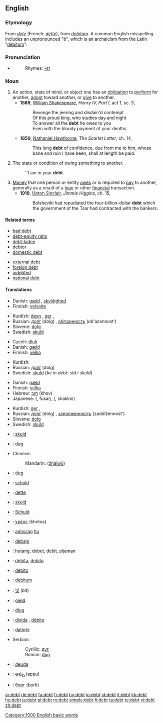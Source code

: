 ==English==

{{wikipedia}}

===Etymology===
From {{OF.}} ''[[dete]]'' (French: ''[[dette]]''), from {{L.}} ''[[debitam]]''. A common English misspelling includes an unpronounced "b", which is an archaicism from the Latin "[[debitum]]".

===Pronunciation===
{{IPA|/dɛt/}}
*{{audio|en-us-debt.ogg|Audio (US)}}
*:Rhymes: [[Rhymes:English:-ɛt|-ɛt]]

===Noun===
{{en-noun}}

# An action, state of mind, or object one has an [[obligation]] to [[perform]] for another, [[adopt]] toward another, or [[give]] to another.
#*'''1589''', [[w:William_Shakespeare|William Shakespeare]], ''Henry IV, Part I'', act 1, sc. 3,
#*:Revenge the jeering and disdain'd contempt
#*:Of this proud king, who studies day and night
#*:To answer all the '''debt''' he owes to you
#*:Even with the bloody payment of your deaths.
#*'''1850''', [[w:Nathaniel_Hawthorne|Nathaniel Hawthorne]], ''The Scarlet Letter'', ch. 14,
#*:This long '''debt''' of confidence, due from me to him, whose bane and ruin I have been, shall at length be paid.
# The state or condition of owing something to another.
#:''I am in your '''debt'''.
# [[Money]] that one person or entity [[owe]]s or is required to [[pay]] to another, generally as a result of a [[loan]] or other [[financial]] transaction.
#*'''1919''', [[w:Upton_Sinclair|Upton Sinclair]], ''Jimmie Higgins'', ch. 15,
#*:Bolsheviki had repudiated the four-billion-dollar '''debt''' which the government of the Tsar had contracted with the bankers.

====Related terms====
{{top2}}
* [[bad debt]]
* [[debt-equity ratio]]
* [[debt-laden]]
* [[debtor]]
* [[domestic debt]]
{{mid2}}
* [[external debt]]
* [[foreign debt]]
* [[indebted]]
* [[national debt]]
{{bottom2}}

====Translations====
{{trans-top|action, state of mind, or object one has an obligation to perform for another, adopt toward another, or give to another}}
*Danish: [[gæld]] {{c}}, [[skyldighed]] {{c}}
*Finnish: [[velvoite]]
{{trans-mid}}
*Kurdish: [[deyn]] {{m}}, [[qer]] {{m}}, {{KUchar|[[قه‌رز]]}}
*Russian: [[долг]] (dolg) {{m}}, [[обязанность]] (ob'ázannost') {{f}}
*Slovene: [[dolg]] {{m}}
*Swedish: [[skuld]] {{c}}
{{trans-bottom}}

{{trans-top|state or condition of owing something to another}}
* Czech: [[dluh]] {{m}}
*Danish: [[gæld]] {{c}}
*Finnish: [[velka]]
{{trans-mid}}
*Kurdish: {{KUchar|[[قه‌رزار]]}}
*Russian: [[долг]] (dolg) {{m}}
*Swedish: [[skuld]] {{c}} (''be in debt: stå i skuld'')
{{trans-bottom}}

{{trans-top|money that one person or entity owes or is required to pay to another}}
*Danish: [[gæld]] {{c}}
*Finnish: [[velka]]
*Hebrew: [[חוב]] (khov) {{m}}
*Japanese: {{JAchar|[[負債]]}} ({{JAchar|[[ふさい]]}}, fusai), {{JAchar|[[借金]]}} ({{JAchar|[[しゃっきん]]}}, shakkin)
{{trans-mid}}
*Kurdish: [[qer]] {{m}}, {{KUchar|[[قه‌رز]]}}
*Russian: [[долг]] (dolg) {{m}}, [[задолженность]] (zadólžennost') {{f}}
*Slovene: [[dolg]] {{m}}
*Swedish: [[skuld]] {{c}}
{{trans-bottom}}

{{checktrans-top}}
*{{ttbc|Afrikaans}}: [[skuld]]
*{{ttbc|Bosnian}}: [[dug#Bosnian|dug]] {{m}}
*Chinese:
*:Mandarin: {{zh-ts|債務|债务}} ([[zhàiwù]])
*{{ttbc|Croatian}}: [[dug#Croatian|dug]] {{m}}
*{{ttbc|Dutch}}: [[schuld]]
*{{ttbc|French}}: [[dette]]
*{{ttbc|Frisian}}: [[skuld]]
*{{ttbc|German}}: [[Schuld]] {{f}}
*{{ttbc|Greek}}: [[χρέος]] (khréos) {{n}}
*{{ttbc|Hungarian}}: [[adósság]] [[:hu:adósság|hu]]
*{{ttbc|Ido}}: [[debajo]]
*{{ttbc|Indonesian}}: [[hutang]], [[debet]], [[debit]], [[pijaman]]
*{{ttbc|Interlingua}}: [[debita]], [[debito]]
*{{ttbc|Italian}}: [[debito]] {{m}}
*{{ttbc|Latin}}: [[debitum]] {{n}}
*{{ttbc|Korean}}: [[빚]] (bit)
*{{ttbc|Norwegian}}: [[gjeld]]
*{{ttbc|Polish}}: [[dług]] {{m}}
*{{ttbc|Portuguese}}: [[dívida]] {{f}}, [[débito]] {{m}}
*{{ttbc|Romanian}}: [[datorie]] {{f}}
*Serbian:
*:Cyrillic: [[дуг#Serbian|дуг]] {{m}}
*:Roman: [[dug#Serbian|dug]] {{m}}
*{{ttbc|Spanish}}: [[deuda]] {{f}}
*{{ttbc|Telugu}}: [[అప్పు]] (appu)
*{{ttbc|Ukrainian}}: [[борг]] (borh) {{m}}
{{trans-bottom}}

[[Category:1000 English basic words]]

[[ar:debt]]
[[de:debt]]
[[fa:debt]]
[[fr:debt]]
[[hy:debt]]
[[io:debt]]
[[id:debt]]
[[it:debt]]
[[kk:debt]]
[[hu:debt]]
[[ja:debt]]
[[pl:debt]]
[[ro:debt]]
[[simple:debt]]
[[fi:debt]]
[[ta:debt]]
[[te:debt]]
[[vi:debt]]
[[zh:debt]]